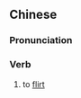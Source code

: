{{also|调情}}
==Chinese==
{{zh-forms|s=调情}}

===Pronunciation===
{{zh-pron
|m=tiáoqíng
|c=tiu4 cing4
|mn=tiâu-chêng
|cat=v
}}

===Verb===
{{zh-verb}}

# to [[flirt]]